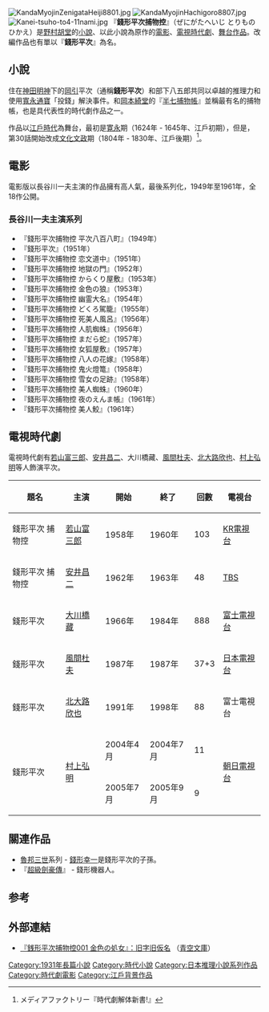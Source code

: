 [[File:KandaMyojinZenigataHeiji8801.jpg|right]]
[[File:KandaMyojinHachigoro8807.jpg|right]]
[[File:Kanei-tsuho-to4-11nami.jpg|right]]
『'''錢形平次捕物控'''』（ぜにがたへいじ とりものひかえ）是[[野村胡堂|野村胡堂]]的[[小說|小說]]、以此小說為原作的[[電影|電影]]、[[電視|電視]][[時代劇|時代劇]]、[[舞台劇|舞台作品]]。改編作品也有單以『'''錢形平次'''』為名。

==小說==
住在[[神田明神|神田明神]]下的[[岡引|岡引]]平次（通稱'''錢形平次'''）和部下八五郎共同以卓越的推理力和使用[[寬永通寶|寬永通寶]]「投錢」解決事件。和[[岡本綺堂|岡本綺堂]]的『[[半七捕物帳|半七捕物帳]]』並稱最有名的捕物帳，也是具代表性的時代劇作品之一。

作品以[[江戶時代|江戶時代]]為舞台，最初是[[寛永|寛永]]期（1624年 - 1645年、江戶初期），但是，第30話開始改成[[文化文政|文化文政]]期（1804年 - 1830年、江戶後期）<ref>メディアファクトリー『時代劇解体新書!』</ref>。

==電影==
電影版以長谷川一夫主演的作品擁有高人氣，最後系列化，1949年至1961年，全18作公開。

=== 長谷川一夫主演系列 ===
*『錢形平次捕物控 平次八百八町』（1949年）
*『錢形平次』（1951年）
*『錢形平次捕物控 恋文道中』（1951年）
*『錢形平次捕物控 地獄の門』（1952年）
*『錢形平次捕物控 からくり屋敷』（1953年）
*『錢形平次捕物控 金色の狼』（1953年）
*『錢形平次捕物控 幽霊大名』（1954年） 
*『錢形平次捕物控 どくろ駕籠』（1955年）
*『錢形平次捕物控 死美人風呂』（1956年） 
*『錢形平次捕物控 人肌蜘蛛』（1956年） 
*『錢形平次捕物控 まだら蛇』（1957年） 
*『錢形平次捕物控 女狐屋敷』（1957年）
*『錢形平次捕物控 八人の花嫁』（1958年） 
*『錢形平次捕物控 鬼火燈篭』（1958年） 
*『錢形平次捕物控 雪女の足跡』（1958年）
*『錢形平次捕物控 美人蜘蛛』（1960年） 
*『錢形平次捕物控 夜のえんま帳』（1961年） 
*『錢形平次捕物控 美人鮫』（1961年）

== 電視時代劇 ==
電視時代劇有[[若山富三郎|若山富三郎]]、[[安井昌二|安井昌二]]、大川橋藏、[[風間杜夫|風間杜夫]]、[[北大路欣也|北大路欣也]]、[[村上弘明|村上弘明]]等人飾演平次。

{| class="wikitable" style="text-align:center"
|-
! 題名 !! 主演 !! 開始 !! 終了 !! 回數 !! 電視台
|-
| 錢形平次 捕物控 || [[若山富三郎|若山富三郎]] || 1958年 || 1960年 || 103 || [[TBS電視台|KR電視台]]
|-
| 錢形平次 捕物控 || [[安井昌二|安井昌二]] || 1962年 || 1963年 || 48 || [[TBS電視台|TBS]]
|-
| 錢形平次 || [[大川橋藏|大川橋藏]] || 1966年 || 1984年 || 888 || [[富士電視台|富士電視台]]
|-
| 錢形平次 || [[風間杜夫|風間杜夫]] || 1987年 || 1987年 || 37+3 || [[日本電視台|日本電視台]]
|-
| 錢形平次 || [[北大路欣也|北大路欣也]] || 1991年 || 1998年 || 88 || 富士電視台
|-
| rowspan="2"|錢形平次 || rowspan="2"|[[村上弘明|村上弘明]] || 2004年4月 || 2004年7月 || 11 ||  rowspan="2"|[[朝日電視台|朝日電視台]]
|-
| 2005年7月 || 2005年9月 || 9 
|}

== 關連作品 ==
* [[魯邦三世|魯邦三世]]系列 - [[錢形幸一|錢形幸一]]是錢形平次的子孫。
* 『[[超級劍豪傳|超級劍豪傳]]』 - 錢形機器人。

==参考==
<references/>

== 外部連結 ==
*[http://www.aozora.gr.jp/cards/001670/card54695.html 『銭形平次捕物控001 金色の処女』：旧字旧仮名] {{Wayback|url=http://www.aozora.gr.jp/cards/001670/card54695.html |date=20191214180646 }}（[[青空文庫|青空文庫]]）

{{DEFAULTSORT:Zenigata Heiji}}
[[Category:1931年長篇小說|Category:1931年長篇小說]]
[[Category:時代小說|Category:時代小說]]
[[Category:日本推理小說系列作品|Category:日本推理小說系列作品]]
[[Category:時代劇電影|Category:時代劇電影]]
[[Category:江戶背景作品|Category:江戶背景作品]]